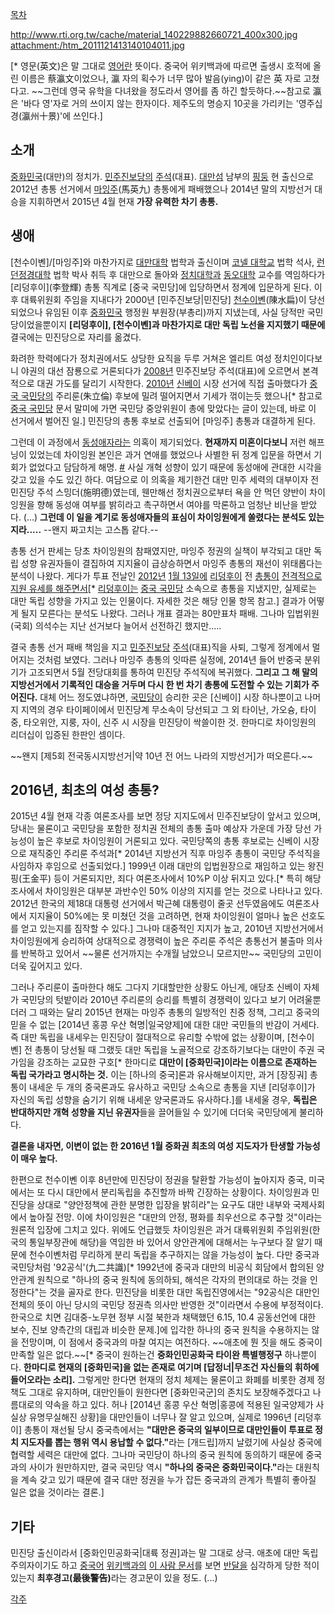 [[목차]]

http://www.rti.org.tw/cache/material_140229882660721_400x300.jpg
attachment:/htm_2011121413140104011.jpg

{{{+1 蔡英文(채영문) / Tsai ~~English~~ }}}[* 영문(英文)은 말 그대로 [[영어]]란 뜻이다. 중국어 위키백과에 따르면 출생시 호적에 올린 이름은 蔡瀛文이었으나, 瀛 자의 획수가 너무 많아 발음(ying)이 같은 英 자로 고쳤다고. ~~그런데 영국 유학을 다녀왔을 정도라서 영어를 좀 하긴 할듯하다.~~참고로 瀛은 '바다 영'자로 거의 쓰이지 않는 한자이다. 제주도의 명승지 10곳을 가리키는 '영주십경(瀛州十景)'에 쓰인다.] {{{+1 Ing-wen / Chhoà Eng-bûn }}}

== 소개 ==
[[중화민국]](대만)의 정치가. [[민주진보당]]의 [[주석]](대표). [[대만]]섬 남부의 [[핑둥]] 현 출신으로 2012년 총통 선거에서 [[마잉주]](馬英九) 총통에게 패배했으나 2014년 말의 지방선거 대승을 지휘하면서 2015년 4월 현재 '''가장 유력한 차기 총통.'''

== 생애 ==
[천수이볜]/[마잉주]와 마찬가지로 [[대만대학]] 법학과 출신이며 [[코넬 대학교]] 법학 석사, [[런던정경대학]] 법학 박사 취득 후 대만으로 돌아와 [[정치대학]]과 [[동오대학]] 교수를 역임하다가 [리덩후이](李登輝) 총통 직계로 [중국 국민당]에 입당하면서 정계에 입문하게 된다. 이후 대륙위원회 주임을 지내다가 2000년 [민주진보당|민진당] [[천수이볜]](陳水扁)이 당선되었으나 유임된 이후 [[중화민국]] 행정원 부원장(부총리)까지 지냈는데, 사실 당적만 국민당이었을뿐이지 '''[리덩후이], [천수이볜]과 마찬가지로 대만 독립 노선을 지지했기 때문에''' 결국에는 민진당으로 자리를 옮겼다.

화려한 학력에다가 정치권에서도 상당한 요직을 두루 거쳐온 엘리트 여성 정치인이다보니 야권의 대선 잠룡으로 거론되다가 [[2008년]] 민주진보당 주석(대표)에 오르면서 본격적으로 대권 가도를 달리기 시작한다. [[2010년]] [[신베이]] 시장 선거에 직접 출마했다가 [[중국 국민당]]의 주리룬(朱立倫) 후보에 밀려 떨어지면서 기세가 꺾이는듯 했으나[* 참고로 [[중국 국민당]] 문서 말미에 가면 국민당 중앙위원이 총에 맞았다는 글이 있는데, 바로 이 선거에서 벌어진 일.] 민진당의 총통 후보로 선출되어 [마잉주] 총통과 대결하게 된다.

그런데 이 과정에서 [[동성애자]]라는 의혹이 제기되었다. '''현재까지 미혼이다보니''' 저런 해프닝이 있었는데 차이잉원 본인은 과거 연애를 했었으나 사별한 뒤 정계 입문을 하면서 기회가 없었다고 담담하게 해명. [http://news.naver.com/main/read.nhn?mode=LSD&mid=sec&sid1=101&oid=112&aid=0002189218 #] 사실 개혁 성향이 있기 때문에 동성애에 관대한 시각을 갖고 있을 수도 있긴 하다. 여담으로 이 의혹을 제기한건 대만 민주 세력의 대부이자 전 민진당 주석 스밍더(施明德)였는데, 웬만해선 정치권으로부터 욕을 안 먹던 양반이 차이잉원을 향해 동성애 여부를 밝히라고 촉구하면서 여야를 막론하고 엄청난 비난을 받았다. (...) '''그런데 이 일을 계기로 동성애자들의 표심이 차이잉원에게 쏠렸다는 분석도 있는지라.....''' --왠지 짜고치는 고스톱 같다.--

총통 선거 판세는 당초 차이잉원의 참패였지만, 마잉주 정권의 실책이 부각되고 대만 독립 성향 유권자들이 결집하여 지지율이 급상승하면서 마잉주 총통의 재선이 위태롭다는 분석이 나왔다. 게다가 투표 전날인 [[2012년]] [[1월 13일]]에 [[리덩후이]] 전 [[총통]]이 [http://www.taipeitimes.com/News/front/archives/2012/01/14/2003523182 전격적으로 지원 유세를 해주면서][* [[리덩후이]]는 [[중국 국민당]] 소속으로 총통을 지냈지만, 실제로는 대만 독립 성향을 가지고 있는 인물이다. 자세한 것은 해당 인물 항목 참고.] 결과가 어떻게 될지 모른다는 분석도 나왔다. 그러나 개표 결과는 80만표차 패배. 그나마 입법위원(국회) 의석수는 지난 선거보다 늘어서 선전하긴 했지만.....

결국 총통 선거 패배 책임을 지고 [[민주진보당]] [[주석]](대표)직을 사퇴, 그렇게 정계에서 멀어지는 것처럼 보였다. 그러나 마잉주 총통의 잇따른 실정에, 2014년 들어 반중국 분위기가 고조되면서 5월 전당대회를 통하여 민진당 주석직에 복귀했다. '''그리고 그 해 말의 지방선거에서 기록적인 대승을 거두며 다시 한 번 차기 총통에 도전할 수 있는 기회가 주어진다.''' 대체 어느 정도였냐하면, [[국민당]]이 승리한 곳은 [신베이] 시장 하나뿐이고 나머지 지역의 경우 타이페이에서 민진당계 무소속이 당선되고 그 외 타이난, 가오슝, 타이중, 타오위안, 지룽, 자이, 신주 시 시장을 민진당이 싹쓸이한 것. 한마디로 차이잉원의 리더십이 입증된 한판인 셈이다.

~~왠지 [제5회 전국동시지방선거|약 10년 전 어느 나라의 지방선거]가 떠오른다.~~

== 2016년, 최초의 여성 총통? ==
2015년 4월 현재 각종 여론조사를 보면 정당 지지도에서 민주진보당이 앞서고 있으며, 당내는 물론이고 국민당을 포함한 정치권 전체의 총통 출마 예상자 가운데 가장 당선 가능성이 높은 후보로 차이잉원이 거론되고 있다. 국민당쪽의 총통 후보로는 신베이 시장으로 재직중인 주리룬 주석과[* 2014년 지방선거 직후 마잉주 총통이 국민당 주석직을 사임하자 후임으로 선출되었다.] 1999년 이래 대만의 입법원장으로 재임하고 있는 왕진핑(王金平) 등이 거론되지만, 죄다 여론조사에서 10%P 이상 뒤지고 있다.[* 특히 해당 조사에서 차이잉원은 대부분 과반수인 50% 이상의 지지를 얻는 것으로 나타나고 있다. 2012년 한국의 제18대 대통령 선거에서 박근혜 대통령이 줄곳 선두였음에도 여론조사에서 지지율이 50%에는 못 미쳤던 것을 고려하면, 현재 차이잉원이 얼마나 높은 선호도를 얻고 있는지를 짐작할 수 있다.] 그나마 대중적인 지지가 높고, 2010년 지방선거에서 차이잉원에게 승리하여 상대적으로 경쟁력이 높은 주리룬 주석은 총통선거 불출마 의사를 반복하고 있어서 ~~물론 선거까지는 수개월 남았으니 모르지만~~ 국민당의 고민이 더욱 깊어지고 있다.

그러나 주리룬이 출마한다 해도 그다지 기대할만한 상황도 아닌게, 애당초 신베이 자체가 국민당의 텃밭이라 2010년 주리룬의 승리를 특별히 경쟁력이 있다고 보기 어려울뿐더러 그 때와는 달리 2015년 현재는 마잉주 총통의 일방적인 친중 정책, 그리고 중국의 믿을 수 없는 [2014년 홍콩 우산 혁명|일국양제]에 대한 대만 국민들의 반감이 거세다. 즉 대만 독립을 내세우는 민진당이 절대적으로 유리할 수밖에 없는 상황이며, [천수이볜] 전 총통이 당선될 때 그랬듯 대만 독립을 노골적으로 강조하기보다는 대만이 주권 국가임을 강조하는 교묘한 구호[* 한마디로 '''대만이 [중화민국]이라는 이름으로 존재하는 독립 국가라고 명시하는 것.''' 이는 [하나의 중국]론과 유사해보이지만, 과거 [장징궈] 총통이 내세운 두 개의 중국론과도 유사하고 국민당 소속으로 총통을 지낸 [리덩후이]가 자신의 독립 성향을 숨기기 위해 내세운 양국론과도 유사하다.]를 내세울 경우, '''독립은 반대하지만 개혁 성향을 지닌 유권자'''들을 끌어들일 수 있기에 더더욱 국민당에게 불리하다.

'''결론을 내자면, 이변이 없는 한 2016년 1월 중화권 최초의 여성 지도자가 탄생할 가능성이 매우 높다.'''

한편으로 천수이볜 이후 8년만에 민진당이 정권을 탈환할 가능성이 높아지자 중국, 미국에서는 또 다시 대만에서 분리독립을 추진할까 바짝 긴장하는 상황이다. 차이잉원과 민진당을 상대로 "양안정책에 관한 분명한 입장을 밝히라"는 요구도 대만 내부와 국제사회에서 높아질 전망. 이에 차이잉원은 "대만의 안정, 평화를 최우선으로 추구할 것"이라는 원론적 입장에 그치고 있다. 위에도 언급했듯 차이잉원은 과거 대륙위원회 주임위원(한국의 통일부장관에 해당)을 역임한 바 있어서 양안관계에 대해서는 누구보다 잘 알기 때문에 천수이볜처럼 무리하게 분리 독립을 추구하지는 않을 가능성이 높다. 다만 중국과 국민당처럼 '92공식'(九二共識)[* 1992년에 중국과 대만의 비공식 회담에서 합의된 양안관계 원칙으로 "하나의 중국 원칙에 동의하되, 해석은 각자의 편의대로 하는 것을 인정한다"는 것을 골자로 한다. 민진당을 비롯한 대만 독립진영에서는 "92공식은 대만인 전체의 뜻이 아닌 당시의 국민당 정권측 의사만 반영한 것"이라면서 수용에 부정적이다. 한국으로 치면 김대중-노무현 정부 시절 북한과 채택했던 6.15, 10.4 공동선언에 대한 보수, 진보 양측간의 대립과 비슷한 문제.]에 입각한 하나의 중국 원칙을 수용하지는 않을 전망이며, 이 점에서 중국과의 마찰 여지는 여전하다. ~~애초에 뭔 짓을 해도 중국이 만족할 일은 없다.~~[* 중국이 원하는건 '''중화인민공화국 타이완 특별행정구''' 하나뿐이다. '''한마디로 현재의 [중화민국]을 없는 존재로 여기며 [답정너|무조건 자신들의 휘하에 들어오라는 소리].''' 그렇게만 한다면 현재의 정치 체제는 물론이고 화폐를 비롯한 경제 정책도 그대로 유지하며, 대만인들이 원한다면 [중화민국군]의 존치도 보장해주겠다고 나름대로의 약속을 하고 있다. 허나 [2014년 홍콩 우산 혁명|홍콩에 적용된 일국양제가 사실상 유명무실해진 상황]을 대만인들이 너무나 잘 알고 있으며, 실제로 1996년 [리덩후이] 총통이 재선될 당시 중국측에서는 '''"대만은 중국의 일부이므로 대만인들이 투표로 정치 지도자를 뽑는 행위 역시 용납할 수 없다."'''라는 [개드립]까지 날렸기에 사실상 중국에 협력할 세력은 대만에 없다. 그나마 국민당이 하나의 중국 원칙에 동의하기 때문에 중국과의 사이가 원만하지만, 결국 국민당 역시 '''"하나의 중국은 중화민국이다."'''라는 대원칙을 계속 갖고 있기 때문에 결국 대만 정권을 누가 잡든 중국과의 관계가 특별히 좋아질 일은 없을 것이라는 결론.]
== 기타 ==
민진당 출신이라서 [중화인민공화국|대륙 정권]과는 말 그대로 상극. 애초에 대만 독립주의자이기도 하고 [[중국어]] [[위키백과]]의 [http://zh.wikipedia.org/wiki/%E8%94%A1%E8%8B%B1%E6%96%87 이 사람 문서]를 보면 [[반달]]을 심각하게 당한 적이 있는지 '''최후경고(最後警告)'''라는 경고문이 있을 정도. (...)

[[각주]]
